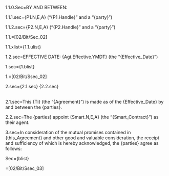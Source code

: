 1.1.0.Sec=BY AND BETWEEN:

1.1.1.sec={P1.N,E,A} (“{P1.Handle}” and a “{party}”)

1.1.2.sec={P2.N,E,A} (“{P2.Handle}” and a “{party}”)

1.1.=[02/Bit/Sec_02]

1.1.xlist={1.1.ulist}

1.2.sec=EFFECTIVE DATE: {Agt.Effective.YMDT} (the “{Effective_Date}”)

1.sec={1.blist}<br>

1.=[02/Bit/Ssec_02]


2.sec={2.1.sec}  {2.2.sec}<br><br>

2.1.sec=This {Ti} (the “{Agreement}”) is made as of the {Effective_Date} by and between the {parties}.

2.2.sec=The {parties} appoint {Smart.N,E,A} (the “{Smart_Contract}”) as their agent.

3.sec=In consideration of the mutual promises contained in {this_Agreement} and other good and valuable consideration, the receipt and sufficiency of which is hereby acknowledged, the {parties} agree as follows:
  
Sec={blist}

=[02/Bit/Ssec_03]
